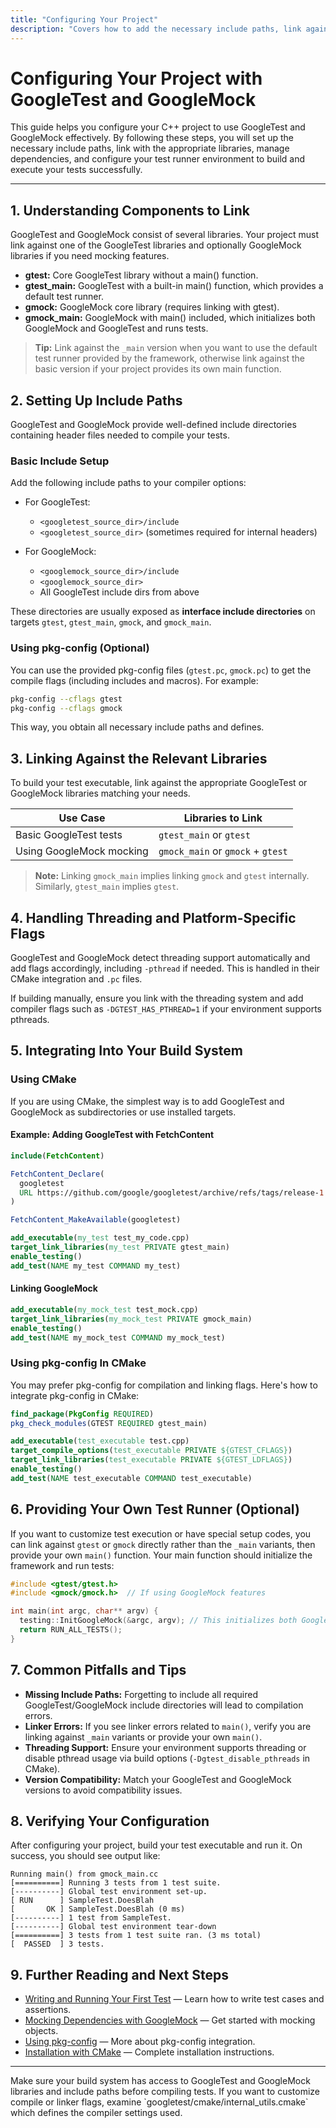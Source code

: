 ```yaml
---
title: "Configuring Your Project"
description: "Covers how to add the necessary include paths, link against relevant libraries, handle dependencies, and set up the test runner. Ensures that build and execution environment is correctly configured for running tests."
---
```


# Configuring Your Project with GoogleTest and GoogleMock

This guide helps you configure your C++ project to use GoogleTest and GoogleMock effectively. By following these steps, you will set up the necessary include paths, link with the appropriate libraries, manage dependencies, and configure your test runner environment to build and execute your tests successfully.

---

## 1. Understanding Components to Link

GoogleTest and GoogleMock consist of several libraries. Your project must link against one of the GoogleTest libraries and optionally GoogleMock libraries if you need mocking features.

- **gtest:** Core GoogleTest library without a main() function.
- **gtest_main:** GoogleTest with a built-in main() function, which provides a default test runner.
- **gmock:** GoogleMock core library (requires linking with gtest).
- **gmock_main:** GoogleMock with main() included, which initializes both GoogleMock and GoogleTest and runs tests.

> **Tip:** Link against the `_main` version when you want to use the default test runner provided by the framework, otherwise link against the basic version if your project provides its own main function.


## 2. Setting Up Include Paths

GoogleTest and GoogleMock provide well-defined include directories containing header files needed to compile your tests.

### Basic Include Setup

Add the following include paths to your compiler options:

- For GoogleTest:
  - `<googletest_source_dir>/include`
  - `<googletest_source_dir>` (sometimes required for internal headers)

- For GoogleMock:
  - `<googlemock_source_dir>/include`
  - `<googlemock_source_dir>`
  - All GoogleTest include dirs from above

These directories are usually exposed as **interface include directories** on targets `gtest`, `gtest_main`, `gmock`, and `gmock_main`.

### Using pkg-config (Optional)

You can use the provided pkg-config files (`gtest.pc`, `gmock.pc`) to get the compile flags (including includes and macros). For example:

```bash
pkg-config --cflags gtest
pkg-config --cflags gmock
```

This way, you obtain all necessary include paths and defines.


## 3. Linking Against the Relevant Libraries

To build your test executable, link against the appropriate GoogleTest or GoogleMock libraries matching your needs.

| Use Case                         | Libraries to Link                 |
|---------------------------------|---------------------------------|
| Basic GoogleTest tests           | `gtest_main` or `gtest`          |
| Using GoogleMock mocking         | `gmock_main` or `gmock` + `gtest` |

> **Note:** Linking `gmock_main` implies linking `gmock` and `gtest` internally. Similarly, `gtest_main` implies `gtest`.


## 4. Handling Threading and Platform-Specific Flags

GoogleTest and GoogleMock detect threading support automatically and add flags accordingly, including `-pthread` if needed. This is handled in their CMake integration and `.pc` files.

If building manually, ensure you link with the threading system and add compiler flags such as `-DGTEST_HAS_PTHREAD=1` if your environment supports pthreads.


## 5. Integrating Into Your Build System

### Using CMake

If you are using CMake, the simplest way is to add GoogleTest and GoogleMock as subdirectories or use installed targets.

#### Example: Adding GoogleTest with FetchContent

```cmake
include(FetchContent)

FetchContent_Declare(
  googletest
  URL https://github.com/google/googletest/archive/refs/tags/release-1.16.0.zip
)

FetchContent_MakeAvailable(googletest)

add_executable(my_test test_my_code.cpp)
target_link_libraries(my_test PRIVATE gtest_main)
enable_testing()
add_test(NAME my_test COMMAND my_test)
```

#### Linking GoogleMock

```cmake
add_executable(my_mock_test test_mock.cpp)
target_link_libraries(my_mock_test PRIVATE gmock_main)
enable_testing()
add_test(NAME my_mock_test COMMAND my_mock_test)
```


### Using pkg-config In CMake

You may prefer pkg-config for compilation and linking flags. Here's how to integrate pkg-config in CMake:

```cmake
find_package(PkgConfig REQUIRED)
pkg_check_modules(GTEST REQUIRED gtest_main)

add_executable(test_executable test.cpp)
target_compile_options(test_executable PRIVATE ${GTEST_CFLAGS})
target_link_libraries(test_executable PRIVATE ${GTEST_LDFLAGS})
enable_testing()
add_test(NAME test_executable COMMAND test_executable)
```


## 6. Providing Your Own Test Runner (Optional)

If you want to customize test execution or have special setup codes, you can link against `gtest` or `gmock` directly rather than the `_main` variants, then provide your own `main()` function. Your main function should initialize the framework and run tests:

```cpp
#include <gtest/gtest.h>
#include <gmock/gmock.h>  // If using GoogleMock features

int main(int argc, char** argv) {
  testing::InitGoogleMock(&argc, argv); // This initializes both GoogleMock and GoogleTest
  return RUN_ALL_TESTS();
}
```


## 7. Common Pitfalls and Tips

- **Missing Include Paths:** Forgetting to include all required GoogleTest/GoogleMock include directories will lead to compilation errors.
- **Linker Errors:** If you see linker errors related to `main()`, verify you are linking against `_main` variants or provide your own `main()`.
- **Threading Support:** Ensure your environment supports threading or disable pthread usage via build options (`-Dgtest_disable_pthreads` in CMake).
- **Version Compatibility:** Match your GoogleTest and GoogleMock versions to avoid compatibility issues.


## 8. Verifying Your Configuration

After configuring your project, build your test executable and run it. On success, you should see output like:

```
Running main() from gmock_main.cc
[==========] Running 3 tests from 1 test suite.
[----------] Global test environment set-up.
[ RUN      ] SampleTest.DoesBlah
[       OK ] SampleTest.DoesBlah (0 ms)
[----------] 1 test from SampleTest.
[----------] Global test environment tear-down
[==========] 3 tests from 1 test suite ran. (3 ms total)
[  PASSED  ] 3 tests.
```


## 9. Further Reading and Next Steps

- [Writing and Running Your First Test](https://github.com/google/googletest/blob/main/docs/guides/core-workflows/getting-started-tests.md) — Learn how to write test cases and assertions.
- [Mocking Dependencies with GoogleMock](https://github.com/google/googletest/blob/main/docs/guides/core-workflows/mocking-basics.md) — Get started with mocking objects.
- [Using pkg-config](https://github.com/google/googletest/blob/main/docs/pkgconfig.md) — More about pkg-config integration.
- [Installation with CMake](https://github.com/google/googletest/blob/main/docs/getting-started/prerequisites-installation/install-via-cmake.md) — Complete installation instructions.

---

<Check>
Make sure your build system has access to GoogleTest and GoogleMock libraries and include paths before compiling tests.
</Check>

<Note>
If you want to customize compile or linker flags, examine `googletest/cmake/internal_utils.cmake` which defines the compiler settings used.
</Note>